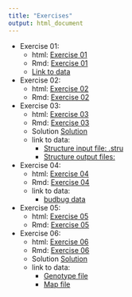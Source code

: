 ```yaml
---
title: "Exercises"
output: html_document
---
```


- Exercise 01:
    - html: [Exercise 01](./Exercises/Exercise_01.html)
    - Rmd: [Exercise 01](./Exercises/Exercise_01.Rmd)
    - [Link to data](https://github.com/rsbrennan/EvolutionaryGenomics/tree/master/Exercises/data)

- Exercise 02:
    - html: [Exercise 02](./Exercises/Exercise_02.html)
    - Rmd: [Exercise 02](./Exercises/Exercise_02.Rmd)

- Exercise 03:
    - html: [Exercise 03](./Exercises/Exercise_03.html)
    - Rmd: [Exercise 03](./Exercises/Exercise_03.Rmd)
    - Solution [Solution](./Exercises/Exercise_03_Solution.html)
    - link to data:  
        - [Structure input file: .stru](https://github.com/rsbrennan/EvolutionaryGenomics/tree/master/Exercises/data/fheteroclitus_coastal.pops.stru)
        - [Structure output files:](https://drive.google.com/drive/folders/1C9KbEUiBFSf_zJ9Cor8piH5TN8Buh2X-?usp=sharing)
        
- Exercise 04:
    - html: [Exercise 04](./Exercises/Exercise_04.html)
    - Rmd: [Exercise 04](./Exercises/Exercise_04.Rmd)
    - link to data:  
        - [budbug data](https://github.com/rsbrennan/EvolutionaryGenomics/blob/master/Exercises/data/bedbugs_cross_data.csv)
        
- Exercise 05:
    - html: [Exercise 05](./Exercises/Exercise_05.html)
    - Rmd: [Exercise 05](./Exercises/Exercise_05.Rmd)

- Exercise 06:
    - html: [Exercise 06](./Exercises/Exercise_06.html)
    - Rmd: [Exercise 06](./Exercises/Exercise_06.Rmd)
    - Solution [Solution](./Exercises/Exercise_06_Solution.html)
    - link to data:  
        - [Genotype  file](https://github.com/rsbrennan/EvolutionaryGenomics/tree/master/Exercises/data/BergEtAl2017_AtlanticCod_TransatlanticDataset.ped)
        - [Map file](https://github.com/rsbrennan/EvolutionaryGenomics/tree/master/Exercises/data/BergEtAl2017_AtlanticCod_TransatlanticDataset.map)